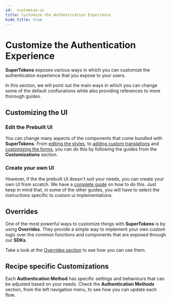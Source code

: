 ```yaml
---
id:  customize-ui
title: Customize the Authentication Experience
hide_title: true
---
```


# Customize the Authentication Experience 

**SuperTokens** exposes various ways in which you can customize the authentication experience that you expose to your users.

In this section, we will point out the main ways in which you can change some of the default confiurations while also providing references to more thorough guides.


## Customizing the UI

### Edit the Prebuilt UI

You can change many aspects of the components that come bundled with **SuperTokens**.
From [editing the styles](/docs/new-docs/customizations/common-customizations/styling/changing-colours), to [adding custom translations](docs/new-docs/customizations/common-customizations/translations) and [customizing the forms](/docs/new-docs), you can do this by following the guides from the **Customizations** section.



### Create your own UI

However, if the the prebuilt UI doesn't suit your needs, you can create your own UI from scratch.
We have a [complete guide](/docs/new-docs/customizations/custom-ui/init/frontend) on how to do this.
Just keep in mind that, in some of the other guides, you will have to select the instructions specific to custom ui implementations. 

## Overrides

One of the most powerful ways to customize things with **SuperTokens** is by using **Overrides**.
They provide a simple way to implement your own custom logic over the common functions and components that are exposed through our **SDKs**.

Take a look at the [Overrides section](/docs/new-docs/customizations/advanced-customizations/overview) to see how you can use them.

## Recipe specific Customizations

Each **Authentication Method** has specific settings and behaviours that can be adjusted based on your needs.
Check the **Authentication Methods** section, from the left navigation menu, to see how you can update each flow.
